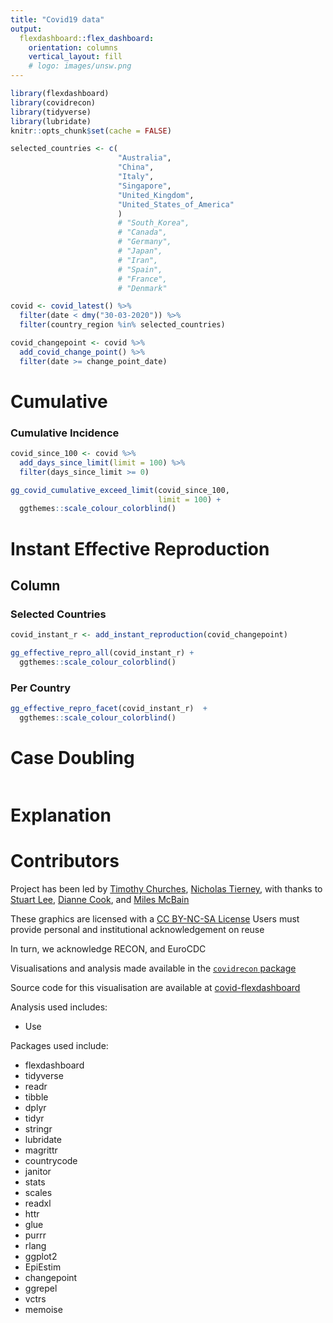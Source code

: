 ```yaml
---
title: "Covid19 data"
output:
  flexdashboard::flex_dashboard:
    orientation: columns
    vertical_layout: fill
    # logo: images/unsw.png
---
```


```r
library(flexdashboard)
library(covidrecon)
library(tidyverse)
library(lubridate)
knitr::opts_chunk$set(cache = FALSE)
```

```r
selected_countries <- c(
                        "Australia",
                        "China",
                        "Italy",
                        "Singapore",
                        "United_Kingdom",
                        "United_States_of_America"
                        )
                        # "South_Korea",
                        # "Canada",
                        # "Germany", 
                        # "Japan",
                        # "Iran",
                        # "Spain",
                        # "France",
                        # "Denmark"
```


```r
covid <- covid_latest() %>% 
  filter(date < dmy("30-03-2020")) %>% 
  filter(country_region %in% selected_countries) 
```


```r
covid_changepoint <- covid %>% 
  add_covid_change_point() %>% 
  filter(date >= change_point_date)
```


Cumulative 
=======================================================================

### Cumulative Incidence

```r
covid_since_100 <- covid %>% 
  add_days_since_limit(limit = 100) %>% 
  filter(days_since_limit >= 0)
```

```r

gg_covid_cumulative_exceed_limit(covid_since_100,
                                 limit = 100) + 
  ggthemes::scale_colour_colorblind()
```

Instant Effective Reproduction {.tabset}
=======================================================================

Column  {.tabset}
-----------------------------------------------------------------------

### Selected Countries


```r
covid_instant_r <- add_instant_reproduction(covid_changepoint)
```


```r
gg_effective_repro_all(covid_instant_r) + 
  ggthemes::scale_colour_colorblind()
```

### Per Country

```r
gg_effective_repro_facet(covid_instant_r)  + 
  ggthemes::scale_colour_colorblind()
```


Case Doubling
=======================================================================

```r

```

Explanation
=======================================================================


Contributors
=======================================================================

Project has been led by [Timothy Churches](), [Nicholas Tierney](), with thanks to [Stuart Lee](), [Dianne Cook](), and [Miles McBain]()

These graphics are licensed with a [CC BY-NC-SA License]()
Users must provide personal and institutional acknowledgement on reuse

In turn, we acknowledge RECON, and EuroCDC

Visualisations and analysis made available in the [`covidrecon` package](https://github.com/CBDRH/covidrecon)

Source code for this visualisation are available at [covid-flexdashboard](https://github.com/CBDRH/covid-flexdashboard)


Analysis used includes:

- Use

Packages used include:

- flexdashboard
- tidyverse
- readr
- tibble
- dplyr
- tidyr
- stringr
- lubridate
- magrittr
- countrycode
- janitor
- stats
- scales
- readxl
- httr
- glue
- purrr
- rlang
- ggplot2
- EpiEstim
- changepoint
- ggrepel
- vctrs
- memoise


